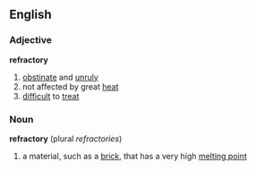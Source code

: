 ==English==
===Adjective===
'''refractory'''
# [[obstinate]] and [[unruly]]
# not affected by great [[heat]]
# [[difficult]] to [[treat]]
===Noun===
'''refractory'''  (plural ''refractories'')
# a material, such as a [[brick]], that has a very high [[melting point]]
